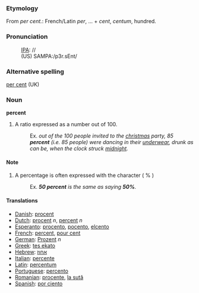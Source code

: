 ===Etymology===

From ''per cent.'': French/Latin ''per'', ... + ''cent'', ''centum'', hundred.

===Pronunciation===
:[[IPA]]: //
:(US) SAMPA:/p3r.sEnt/

===Alternative spelling===
[[per cent]] (UK)

===Noun===

'''percent''' 
# A ratio expressed as a number out of 100.
#:Ex. ''out of the 100 people invited to the [[christmas]] party, 85 '''percent''' (i.e. 85 people) were dancing in their [[underwear]], drunk as can be, when the clock struck [[midnight]].''

====Note====
# A percentage is often expressed with the character ( % )
#:Ex. '''''50 percent''' is the same as saying '''50%'''.''

====Translations====
*[[Danish]]: [[procent]]
*[[Dutch]]: [[procent]] ''n'', [[percent]] ''n''
*[[Esperanto]]: [[procento]], [[pocento]], [[elcento]]
*[[French]]: [[percent]], [[pour cent]]
*[[German]]: [[Prozent]] ''n''
*[[Greek]]: [[tes ekato]]
*[[Hebrew]]: [[אחוז]]
*[[Italian]]: [[percente]]
*[[Latin]]: [[percentum]]
*[[Portuguese]]: [[percento]]
*[[Romanian]]: [[procente]], [[la sută]]
*[[Spanish]]: [[por ciento]]
